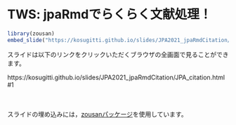 # TWS: jpaRmdでらくらく文献処理！



```r
library(zousan)
embed_slide("https://kosugitti.github.io/slides/JPA2021_jpaRmdCitation/JPA_citation.html#1")
```


スライドは以下のリンクをクリックいただくブラウザの全画面で見ることができます。

https://kosugitti.github.io/slides/JPA2021_jpaRmdCitation/JPA_citation.html#1

<br>
<br>
スライドの埋め込みには，[zousanパッケージ](https://kazutan.github.io/blog/2017/03/embed-slide-into-rmd/)を使用しています。